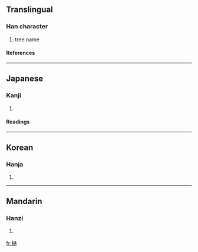 ==Translingual==
===Han character===
{{Han char|rn=75|rad=木|as=11|sn=15|four=|canj=木卜弓月 (DYNB)}}
# tree name
====References====
{{Han ref|kx=0549.160|dkj=15415|dj=0937.140|hdz=21271.110|uh=6A0B|ud=27147}}

----
==Japanese==
===Kanji===
{{ja-kanji|grade=|rs=木11}}
# {{defn|Japanese}} 
====Readings====
{{ja-readings|on=[[とう]] (tō)|kun=[[ひ]] (hi)}}

----
==Korean==
===Hanja===
{{ko-hanja|hangeul=통|eumhun=|rv=tong|mr=t'ong|y=thong}}
# {{defn|Korean}}

----
==Mandarin==
===Hanzi===
{{cmn-hanzi|pin=[[léi]] ([[lei2]]), [[tōng]] ([[tong1]])|wg=lei<sup>2</sup>, t'ung<sup>1</sup>}}
# {{defn|Mandarin}}

[[fr:樋]]